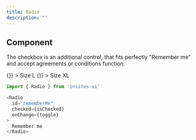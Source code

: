 ```yaml
---
title: Radio
description: ""
---
```



## Component

The checkbox is an additional control, that fits perfectly "Remember me" and
accept agreements or conditions function.

<DemoBox>
    <Radio
      id="rememberMe"
      checked={true}
      onChange={() => {}}
    >
      Size L
    </Radio>
    <Box mt="1rem">
        <Radio
          id="rememberMe"
          checked={false}
          onChange={() => {}}
        >
          Size XL
        </Radio>
    </Box>
</DemoBox>

```js
import { Radio } from 'insites-ui'

<Radio
  id="rememberMe"
  checked={isChecked}
  onChange={toggle}
>
  Remember me
</Radio>
```
